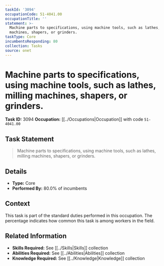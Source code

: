 ```yaml
---
taskId: '3094'
occupationCode: 51-4041.00
occupationTitle: ''
statement: >-
  Machine parts to specifications, using machine tools, such as lathes, milling
  machines, shapers, or grinders.
taskType: Core
incumbentsResponding: 80
collection: Tasks
source: onet
---
```

# Machine parts to specifications, using machine tools, such as lathes, milling machines, shapers, or grinders.

**Task ID:** 3094
**Occupation:** [[../Occupations|Occupation]] with code `51-4041.00`

## Task Statement

> Machine parts to specifications, using machine tools, such as lathes, milling machines, shapers, or grinders.

## Details

- **Type:** Core
- **Performed By:** 80.0% of incumbents

## Context

This task is part of the standard duties performed in this occupation. The percentage indicates how common this task is among workers in the field.

## Related Information

- **Skills Required:** See [[../Skills|Skills]] collection
- **Abilities Required:** See [[../Abilities|Abilities]] collection
- **Knowledge Required:** See [[../Knowledge|Knowledge]] collection
